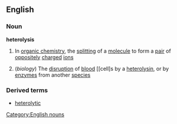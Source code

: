 ==English==
===Noun===
'''heterolysis'''
#{{chemistry}} In [[organic chemistry]], the [[splitting]] of a [[molecule]] to form a [[pair]] of [[oppositely]] [[charge]]d [[ion]]s
#(''biology'') The [[disruption]] of [[blood]] [[cell]s by a [[heterolysin]], or by [[enzyme]]s from another [[species]]
===Derived terms===
*[[heterolytic]]
[[Category:English nouns]]